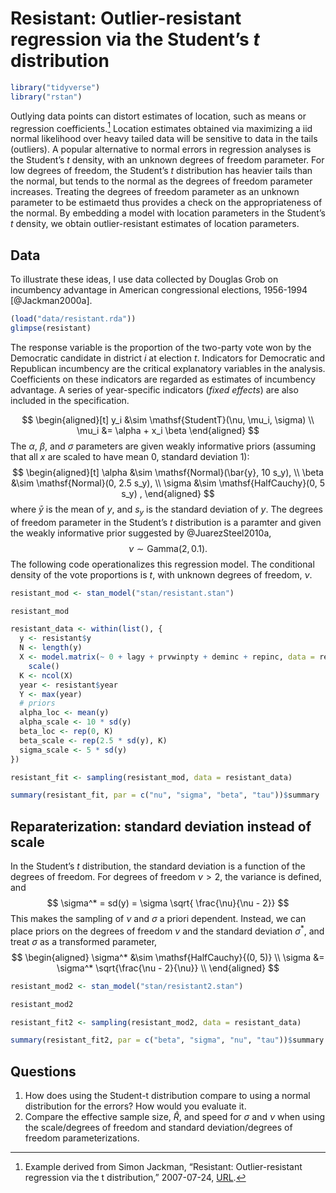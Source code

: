 # Resistant: Outlier-resistant regression via the Student's $t$ distribution {#resistant}

```r
library("tidyverse")
library("rstan")
```

Outlying data points can distort estimates of location, such as means or regression coefficients.[^resistant-src]
Location estimates obtained via maximizing a iid normal likelihood over heavy tailed data will be sensitive to data in the tails (outliers).
A popular alternative to normal errors in regression analyses is the Student's $t$ density, with an unknown degrees of freedom parameter.
For low degrees of freedom, the Student's $t$ distribution has heavier tails than the normal, but tends to the normal as the degrees of freedom parameter increases.
Treating the degrees of freedom parameter as an unknown parameter to be estimaetd thus provides a check on the appropriateness of the normal.
By embedding a model with location parameters in the Student's $t$ density, we obtain outlier-resistant estimates of location parameters.

## Data

To illustrate these ideas, I use data collected by Douglas Grob on incumbency advantage in American congressional elections, 1956-1994 [@Jackman2000a].
```r
(load("data/resistant.rda"))
glimpse(resistant)
```

The response variable is the proportion of the two-party vote won by the Democratic candidate in district $i$ at election $t$.
Indicators for Democratic and Republican incumbency are the critical explanatory variables in the analysis.
Coefficients on these indicators are regarded as estimates of incumbency advantage.
A series of year-specific indicators (*fixed effects*) are also included in the specification.

$$
\begin{aligned}[t]
y_i &\sim \mathsf{StudentT}(\nu, \mu_i, \sigma) \\
\mu_i &= \alpha + x_i \beta
\end{aligned}
$$
The $\alpha$, $\beta$, and $\sigma$ parameters are given weakly informative priors (assuming that all $x$ are scaled to have mean 0, standard deviation 1):
$$
\begin{aligned}[t]
\alpha &\sim \mathsf{Normal}(\bar{y}, 10 s_y), \\
\beta &\sim \mathsf{Normal}(0, 2.5 s_y), \\
\sigma &\sim \mathsf{HalfCauchy}(0, 5 s_y) ,
\end{aligned}
$$
where $\bar{y}$ is the mean of $y$, and $s_y$ is the standard deviation of $y$.
The degrees of freedom parameter in the Student's $t$ distribution is a paramter and given the weakly informative prior suggested by @JuarezSteel2010a,
$$
\nu \sim \mathsf{Gamma}(2, 0.1) .
$$
The following code operationalizes this regression model.
The conditional density of the vote proportions is $t$, with unknown degrees of freedom, $\nu.$ 


```r
resistant_mod <- stan_model("stan/resistant.stan")
```
```r
resistant_mod
```


```r

resistant_data <- within(list(), {
  y <- resistant$y
  N <- length(y)
  X <- model.matrix(~ 0 + lagy + prvwinpty + deminc + repinc, data = resistant) %>%
    scale()
  K <- ncol(X)
  year <- resistant$year
  Y <- max(year)
  # priors
  alpha_loc <- mean(y)
  alpha_scale <- 10 * sd(y)
  beta_loc <- rep(0, K)
  beta_scale <- rep(2.5 * sd(y), K)
  sigma_scale <- 5 * sd(y)
})
```

```r
resistant_fit <- sampling(resistant_mod, data = resistant_data)
```
```r
summary(resistant_fit, par = c("nu", "sigma", "beta", "tau"))$summary
```

## Reparaterization: standard deviation instead of scale

In the Student's $t$ distribution, the standard deviation is a function of the degrees of freedom. 
For degrees of freedom $\nu > 2$, the variance is defined, and
$$
\sigma^* = sd(y) = \sigma \sqrt{ \frac{\nu}{\nu - 2}}
$$
This makes the sampling of $\nu$ and $\sigma$ a priori dependent.
Instead, we can place priors on the degrees of freedom $\nu$ and the standard deviation $\sigma^*$,
and treat $\sigma$ as a transformed parameter,
$$
\begin{aligned}
\sigma^* &\sim \mathsf{HalfCauchy}{(0, 5)} \\
\sigma &= \sigma^* \sqrt{\frac{\nu - 2}{\nu}} \\
\end{aligned}
$$

```r
resistant_mod2 <- stan_model("stan/resistant2.stan")
```
```r
resistant_mod2
```


```r
resistant_fit2 <- sampling(resistant_mod2, data = resistant_data)
```
```r
summary(resistant_fit2, par = c("beta", "sigma", "nu", "tau"))$summary
```




## Questions {-}

1. How does using the Student-t distribution compare to using a normal distribution for the errors? How would you evaluate it.
2. Compare the effective sample size, $\hat{R}$, and speed for $\sigma$ and $\nu$ when using the scale/degrees of freedom and standard deviation/degrees of freedom parameterizations.

[^resistant-src]: Example derived from Simon Jackman, "Resistant: Outlier-resistant regression via the t distribution," 2007-07-24, [URL](https://web-beta.archive.org/web/20070724034107/http://jackman.stanford.edu:80/mcmc/resistant.odc).
